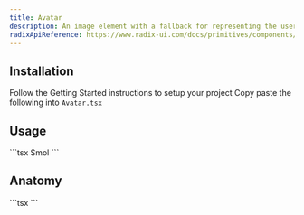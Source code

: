 ```yaml
---
title: Avatar
description: An image element with a fallback for representing the user.
radixApiReference: https://www.radix-ui.com/docs/primitives/components/avatar#api-reference
---
```


<ComponentDemo name="Avatar" />

## <HeaderLink href="#installation">Installation</HeaderLink>

<Steps id="installation">

<Step className="inline-flex items-center gap-2 [&>p]:mt-0">
  Follow the
  <Link href={"/docs/getting-started"}>Getting Started</Link>
  instructions to setup your project
</Step>
<Step>
  Copy paste the following into <Code>Avatar.tsx</Code>
</Step>
<ComponentSource name="Avatar" />

</Steps>

## <HeaderLink href="#usage">Usage</HeaderLink>

<CodeCopyBlock id="usage">
  ```tsx
  <Avatar>
    <AvatarImage
      src="https://cdn.discordapp.com/avatars/259725020534669313/b3378ac773b78f64ee4d2343d411f908.webp"
      alt="@smolcheeld"
    />
    <AvatarFallback>Smol</AvatarFallback>
  </Avatar>
  ```
</CodeCopyBlock>

## <HeaderLink href="#anatomy">Anatomy</HeaderLink>

<CodeBlock id="anatomy">
  ```tsx
  <Avatar>
    <AvatarImage />
    <AvatarFallback></AvatarFallback>
  </Avatar>
  ```
</CodeBlock>
